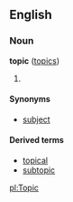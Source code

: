 ==English==
===Noun===
'''topic''' ([[topics]])

#{{stub}}

====Synonyms====
*[[subject]]

====Derived terms====
*[[topical]]
*[[subtopic]]

[[pl:Topic]]